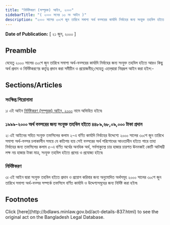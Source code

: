 ```yaml
---
title: "নির্দিষ্টকরণ (সম্পূরক) আইন, ২০০০"
sidebarTitle: "( ২০০০ সনের ১৩ নং আইন )"
description: "২০০০ সালের ৩০শে জুন তারিখে সমাপ্য অর্থ বত্সরের কার্যাদি নির্বাহের জন্য সংযুক্ত তহবিল হইতে আরও কিছু অর্থ প্রদান ও নির্দিষ্টকরণের কর্তৃত্ব প্রদানের জন্য প্রণীত আইন৷"
---
```


**Date of Publication:** [ ২১ জুন, ২০০০ ]

## Preamble

যেহেতু ২০০০ সালের ৩০শে জুন তারিখে সমাপ্য অর্থ-বত্সরের কার্যাদি নির্বাহের জন্য সংযুক্ত তহবিল হইতে আরও কিছু অর্থ প্রদান ও নির্দিষ্টকরণের কর্তৃত্ব প্রদান করা সমীচীন ও প্রয়োজনীয়;সেহেতু এতদ্‌দ্বারা নিম্নরূপ আইন করা হইল:-

## Sections/Articles

### সংক্ষিপ্ত শিরোনামা

১৷ এই আইন [নির্দিষ্টকরণ (সম্পূরক) আইন, ২০০০](/laws/act-837 "নির্দিষ্টকরণ (সম্পূরক) আইন, ২০০০") নামে অভিহিত হইবে৷

### ১৯৯৯-২০০০ অর্থ বত্সরের জন্য সংযুক্ত তহবিল হইতে ৪৪৮৯,৬৮,০৯,০০০ টাকা প্রদান

২৷ এই আইনের সহিত সংযুক্ত তফসিলের কলাম ২-এ বর্ণিত কার্যাদি নির্বাহের উদ্দেশ্যে ২০০০ সালের ৩০শে জুন তারিখে সমাপ্য অর্থ-বত্সর চলাকালীন সময়ে যে কতিপয় ব্যয় সেই বত্সরের অর্থ পরিশোধের আওতাধীন হইতে পারে তাহা নির্বাহের জন্য তফসিলের কলাম ৫-এ বর্ণিত অর্থের অনধিক অর্থ, সর্বসাকুল্যে চার হাজার চারশত ঊননব্বই কোটি আটষট্টি লক্ষ নয় হাজার টাকা মাত্র, সংযুক্ত তহবিল হইতে প্রদেয় ও প্রযোজ্য হইবে৷

### নির্দিষ্টকরণ

৩৷ এই আইন দ্বারা সংযুক্ত তহবিল হইতে প্রদান ও প্রয়োগ করিবার জন্য অনুমোদিত অর্থসমূহ ২০০০ সালের ৩০শে জুন তারিখে সমাপ্য অর্থ-বত্সর সম্পর্কে তফসিলে বর্ণিত কার্যাদি ও উদ্দেশ্যসমূহের জন্য নির্দিষ্ট করা হইল৷

## Footnotes

<Note>
  Click [here](http://bdlaws.minlaw.gov.bd/act-details-837.html) to see the original act on the Bangladesh Legal Database.
</Note>
